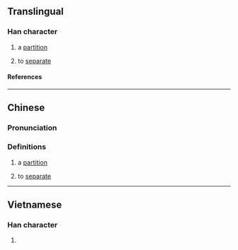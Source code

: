 {{character info/new}}
==Translingual==

===Han character===
{{Han char|rn=75|rad=木|as=12|sn=16|four=|canj=DANA|ids=⿰木間}}

# {{label|yue|Cantonese}} a [[partition]]
# {{label|yue|Cantonese}} to [[separate]]

====References====
{{Han ref|kx=0555.311|hdz=21296.131|uh=6A7A}}

----

==Chinese==
{{zh-forms}}

===Pronunciation===
{{zh-pron
|c=gaan3
|cat=n,v
}}

===Definitions===
{{zh-hanzi}}

# {{label|zh|Cantonese}} a [[partition]]
# {{label|zh|Cantonese}} to [[separate]]

----

==Vietnamese==

===Han character===
{{vi-readings|rs=木12|reading=giàn}}

# {{defn|lang=vi|sort=木12}}